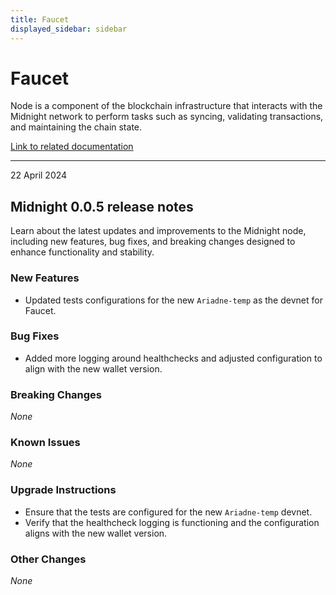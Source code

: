 ```yaml
---
title: Faucet
displayed_sidebar: sidebar
---
```


# Faucet

Node is a component of the blockchain infrastructure that interacts with the Midnight network to perform tasks such as syncing, validating transactions, and maintaining the chain state.

[Link to related documentation](../../develop/nodes-and-dapps/node-endpoints)

---

<div 
  style={{
    marginTop: '0',
    fontSize: '1rem',
    fontWeight: 'normal',
    marginBottom: '0.5rem'
  }}
>
  22 April 2024
</div>

## Midnight 0.0.5 release notes

Learn about the latest updates and improvements to the Midnight node, including new features, bug fixes, and breaking changes designed to enhance functionality and stability.

### New Features
- Updated tests configurations for the new `Ariadne-temp` as the devnet for Faucet.  

### Bug Fixes
- Added more logging around healthchecks and adjusted configuration to align with the new wallet version.  

### Breaking Changes
_None_

### Known Issues
_None_

### Upgrade Instructions
- Ensure that the tests are configured for the new `Ariadne-temp` devnet.  
- Verify that the healthcheck logging is functioning and the configuration aligns with the new wallet version.  

### Other Changes
_None_
